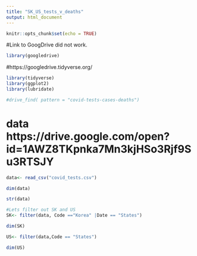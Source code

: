 ```yaml
---
title: "SK_US_tests_v_deaths"
output: html_document
---
```


```r
knitr::opts_chunk$set(echo = TRUE)
```

#Link to GoogDrive did not work.
```r
library(googledrive)
```
#https://googledrive.tidyverse.org/

```r
library(tidyverse)
library(ggplot2)
library(lubridate)
```

```r
#drive_find( pattern = "covid-tests-cases-deaths")
```

# data  https://drive.google.com/open?id=1AWZ8TKpnka7Mn3kjHSo3Rjf9Su3RTSJY


```r
data<- read_csv("covid_tests.csv")
```

```r
dim(data)
```

```r
str(data)
```


```r
#Lets filter out SK and US
SK<- filter(data, Code =="Korea" |Date == "States")
```

```r
dim(SK)
```


```r
US<- filter(data,Code == "States")
```

```r
dim(US)
```

